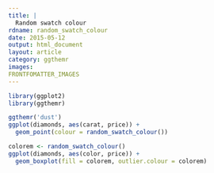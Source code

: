 ```yaml
---
title: |
  Random swatch colour
rdname: random_swatch_colour
date: 2015-05-12
output: html_document
layout: article
category: ggthemr
images:
FRONTFOMATTER_IMAGES
---
```


```r
library(ggplot2)
library(ggthemr)
```

```r
ggthemr('dust')
ggplot(diamonds, aes(carat, price)) +
  geom_point(colour = random_swatch_colour())

colorem <- random_swatch_colour()
ggplot(diamonds, aes(color, price)) +
  geom_boxplot(fill = colorem, outlier.colour = colorem)



```